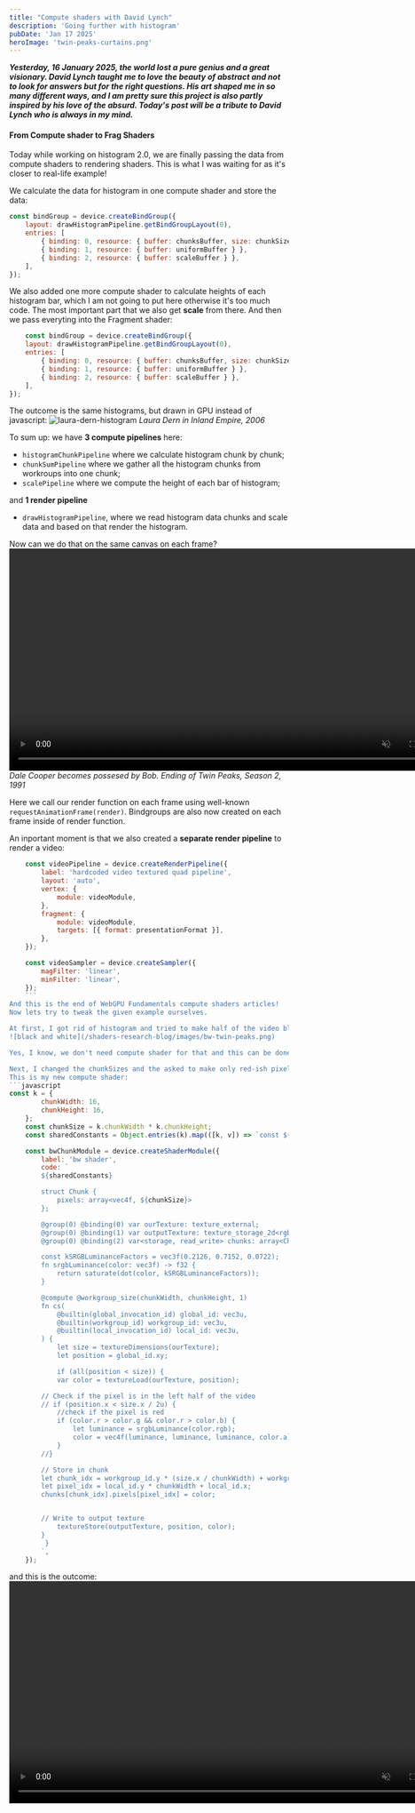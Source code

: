 ```yaml
---
title: "Compute shaders with David Lynch"
description: 'Going further with histogram'
pubDate: 'Jan 17 2025'
heroImage: 'twin-peaks-curtains.png'
---
```


***Yesterday, 16 January 2025, the world lost a pure genius and a great visionary. David Lynch taught me to love the beauty of abstract and not to look for answers but for the right questions.
His art shaped me in so many different ways, and I am pretty sure this project is also partly inspired by his love of the absurd.
Today's post will be a tribute to David Lynch who is always in my mind.***


#### From Compute shader to Frag Shaders
Today while working on histogram 2.0, we are finally passing the data from compute shaders to rendering shaders.
This is what I was waiting for as it's closer to real-life example!

We calculate the data for histogram in one compute shader and store the data:
```javascript
const bindGroup = device.createBindGroup({
    layout: drawHistogramPipeline.getBindGroupLayout(0),
    entries: [
        { binding: 0, resource: { buffer: chunksBuffer, size: chunkSize * 4 * 4 } },
        { binding: 1, resource: { buffer: uniformBuffer } },
        { binding: 2, resource: { buffer: scaleBuffer } },
    ],
});
```
We also added one more compute shader to calculate heights of each histogram bar, which I am not going to put here otherwise it's too much code.
The most important part that we also get **scale** from there. 
And then we pass everyting into the Fragment shader:
```javascript
    const bindGroup = device.createBindGroup({
    layout: drawHistogramPipeline.getBindGroupLayout(0),
    entries: [
        { binding: 0, resource: { buffer: chunksBuffer, size: chunkSize * 4 * 4 } },
        { binding: 1, resource: { buffer: uniformBuffer } },
        { binding: 2, resource: { buffer: scaleBuffer } },
    ],
});
```
The outcome is the same histograms, but  drawn in GPU instead of javascript:
![laura-dern-histogram](/shaders-research-blog/images/inland-empire-laura-histogram.png)
*Laura Dern in Inland Empire, 2006*

To sum up: we have **3 compute pipelines** here: 
- `histogramChunkPipeline` where we calculate histogram chunk by chunk;
- `chunkSumPipeline` where we gather all the histogram chunks from workroups into one chunk;
- `scalePipeline` where we compute the height of each bar of histogram;

and **1 render pipeline**
- `drawHistogramPipeline`, where we read histogram data chunks and scale data and based on that render the histogram.

Now can we do that on the same canvas on each frame?
<video controls muted autopolay loop width="800" src="/shaders-research-blog/images/twinpeaks-mirror-histogram.mp4"></video>
*Dale Cooper becomes possesed by Bob. Ending of Twin Peaks, Season 2, 1991*

Here we call our render function on each frame using well-known `requestAnimationFrame(render)`.
Bindgroups are also now created on each frame inside of render function.

An inportant moment is that we also created a **separate render pipeline** to render a video:
```javascript
    const videoPipeline = device.createRenderPipeline({
        label: 'hardcoded video textured quad pipeline',
        layout: 'auto',
        vertex: {
            module: videoModule,
        },
        fragment: {
            module: videoModule,
            targets: [{ format: presentationFormat }],
        },
    });

    const videoSampler = device.createSampler({
        magFilter: 'linear',
        minFilter: 'linear',
    });
    ```
And this is the end of WebGPU Fundamentals compute shaders articles!
Now lets try to tweak the given example ourselves.

At first, I got rid of histogram and tried to make half of the video black and white:
![black and white](/shaders-research-blog/images/bw-twin-peaks.png)

Yes, I know, we don't need compute shader for that and this can be done in Frag shader, but we're getting there.

Next, I changed the chunkSizes and the asked to make only red-ish pixels to become black and white (which in this case worked as blue segmentation).
This is my new compute shader:
```javascript
const k = {
        chunkWidth: 16,
        chunkHeight: 16,
    };
    const chunkSize = k.chunkWidth * k.chunkHeight;
    const sharedConstants = Object.entries(k).map(([k, v]) => `const ${k} = ${v};`).join('\n');

    const bwChunkModule = device.createShaderModule({
        label: 'bw shader',
        code: `
        ${sharedConstants}

        struct Chunk {
            pixels: array<vec4f, ${chunkSize}>
        };

        @group(0) @binding(0) var ourTexture: texture_external;
        @group(0) @binding(1) var outputTexture: texture_storage_2d<rgba8unorm, write>;
        @group(0) @binding(2) var<storage, read_write> chunks: array<Chunk>;

        const kSRGBLuminanceFactors = vec3f(0.2126, 0.7152, 0.0722);
        fn srgbLuminance(color: vec3f) -> f32 {
            return saturate(dot(color, kSRGBLuminanceFactors));
        }

        @compute @workgroup_size(chunkWidth, chunkHeight, 1)
        fn cs(
            @builtin(global_invocation_id) global_id: vec3u,
            @builtin(workgroup_id) workgroup_id: vec3u,
            @builtin(local_invocation_id) local_id: vec3u,
        ) {
            let size = textureDimensions(ourTexture);
            let position = global_id.xy;

            if (all(position < size)) {
            var color = textureLoad(ourTexture, position);

        // Check if the pixel is in the left half of the video
        // if (position.x < size.x / 2u) {
            //check if the pixel is red
            if (color.r > color.g && color.r > color.b) {
                let luminance = srgbLuminance(color.rgb);
                color = vec4f(luminance, luminance, luminance, color.a);
            }
        //}

        // Store in chunk
        let chunk_idx = workgroup_id.y * (size.x / chunkWidth) + workgroup_id.x;
        let pixel_idx = local_id.y * chunkWidth + local_id.x;
        chunks[chunk_idx].pixels[pixel_idx] = color;


        // Write to output texture
            textureStore(outputTexture, position, color);
        }
         }
        `,
    });

```
and this is the outcome:
<video controls muted autopolay loop width="800" src="/shaders-research-blog/images/blue-segmentation.mp4"></video>